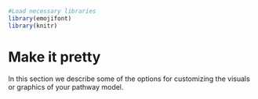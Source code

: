 
```r
#Load necessary libraries
library(emojifont)
library(knitr)
```

# Make it pretty 

In this section we describe some of the options for customizing the visuals or graphics of your pathway model. 
